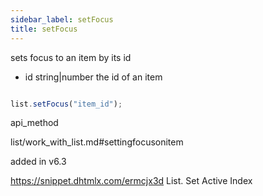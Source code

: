 ```yaml
---
sidebar_label: setFocus
title: setFocus
---
```



          


<Short>
 sets focus to an item by its id



</Short>



- id	string|number      the id of an item




~~~js

list.setFocus("item_id");


~~~
 api_method

<Descr>



</Descr>


 list/work_with_list.md#settingfocusonitem




added in v6.3

 https://snippet.dhtmlx.com/ermcjx3d	List. Set Active Index